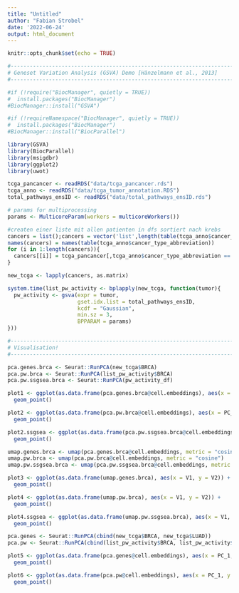 ```yaml
---
title: "Untitled"
author: "Fabian Strobel"
date: '2022-06-24'
output: html_document
---
```


```r
knitr::opts_chunk$set(echo = TRUE)
```

```r
#------------------------------------------------------------------------------#
# Geneset Variation Analysis (GSVA) Demo [Hänzelmann et al., 2013]
#------------------------------------------------------------------------------#

#if (!require("BiocManager", quietly = TRUE))
#  install.packages("BiocManager")
#BiocManager::install("GSVA")

#if (!requireNamespace("BiocManager", quietly = TRUE))
#  install.packages("BiocManager")
#BiocManager::install("BiocParallel")

library(GSVA)
library(BiocParallel)
library(msigdbr)
library(ggplot2)
library(uwot)

tcga_pancancer <- readRDS("data/tcga_pancancer.rds")
tcga_anno <- readRDS("data/tcga_tumor_annotation.RDS")
total_pathways_ensID <- readRDS("data/total_pathways_ensID.rds")
```


```r
# params for multiprocessing
params <- MulticoreParam(workers = multicoreWorkers())

#createn einer liste mit allen patienten in dfs sortiert nach krebs
cancers = list();cancers = vector('list',length(table(tcga_anno$cancer_type_abbreviation)))
names(cancers) = names(table(tcga_anno$cancer_type_abbreviation))
for (i in 1:length(cancers)){
  cancers[[i]] = tcga_pancancer[,tcga_anno$cancer_type_abbreviation == names(cancers)[i]]
}

new_tcga <- lapply(cancers, as.matrix)

system.time(list_pw_activity <- bplapply(new_tcga, function(tumor){
  pw_activity <- gsva(expr = tumor,
                      gset.idx.list = total_pathways_ensID,
                      kcdf = "Gaussian",
                      min.sz = 3,
                      BPPARAM = params)
}))
```




```r
#------------------------------------------------------------------------------#
# Visualisation!
#------------------------------------------------------------------------------#

pca.genes.brca <- Seurat::RunPCA(new_tcga$BRCA)
pca.pw.brca <- Seurat::RunPCA(list_pw_activity$BRCA)
pca.pw.ssgsea.brca <- Seurat::RunPCA(pw_activity_df)

plot1 <- ggplot(as.data.frame(pca.genes.brca@cell.embeddings), aes(x = PC_1, y = PC_2)) +
  geom_point()

plot2 <- ggplot(as.data.frame(pca.pw.brca@cell.embeddings), aes(x = PC_1, y = PC_2)) +
  geom_point()

plot2.ssgsea <- ggplot(as.data.frame(pca.pw.ssgsea.brca@cell.embeddings), aes(x = PC_1, y = PC_2)) +
  geom_point()

umap.genes.brca <- umap(pca.genes.brca@cell.embeddings, metric = "cosine")
umap.pw.brca <- umap(pca.pw.brca@cell.embeddings, metric = "cosine")
umap.pw.ssgsea.brca <- umap(pca.pw.ssgsea.brca@cell.embeddings, metric = "cosine")

plot3 <- ggplot(as.data.frame(umap.genes.brca), aes(x = V1, y = V2)) +
  geom_point()

plot4 <- ggplot(as.data.frame(umap.pw.brca), aes(x = V1, y = V2)) +
  geom_point()

plot4.ssgsea <- ggplot(as.data.frame(umap.pw.ssgsea.brca), aes(x = V1, y = V2)) +
  geom_point()

pca.genes <- Seurat::RunPCA(cbind(new_tcga$BRCA, new_tcga$LUAD))
pca.pw <- Seurat::RunPCA(cbind(list_pw_activity$BRCA, list_pw_activity$LUAD))

plot5 <- ggplot(as.data.frame(pca.genes@cell.embeddings), aes(x = PC_1, y = PC_2)) +
  geom_point()

plot6 <- ggplot(as.data.frame(pca.pw@cell.embeddings), aes(x = PC_1, y = PC_2)) +
  geom_point()
```

